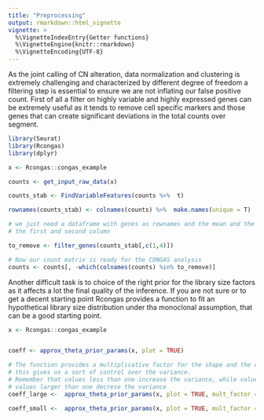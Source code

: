 ```yaml
---
title: "Preprocessing"
output: rmarkdown::html_vignette
vignette: >
  %\VignetteIndexEntry{Getter functions}
  %\VignetteEngine{knitr::rmarkdown}
  %\VignetteEncoding{UTF-8}
---
```


As the joint calling of CN alteration, data normalization and clustering is extremely challenging and characterized by different degree of freedom a filtering step is essential to ensure we are not inflating our false positive count.
First of all a filter on highly variable and highly expressed genes can be extremely useful as it tends to remove cell specific markers and those genes that can create significant deviations in the total counts over segment.

```r
library(Seurat)
library(Rcongas)
library(dplyr)

x <- Rcongas::congas_example

counts <- get_input_raw_data(x)

counts_stab <- FindVariableFeatures(counts %>%  t)

rownames(counts_stab) <- colnames(counts) %>%  make.names(unique = T)

# we just need a dataframe with genes as rownames and the mean and the variance respectively on
# the first and second column 

to_remove <- filter_genes(counts_stab[,c(1,4)])

# Now our count matrix is ready for the CONGAS analysis 
counts <- counts[, -which(colnames(counts) %in% to_remove)]


```

Another difficult task is to choice of the right prior for the library size factors as it affects a lot the final quality of the inference. If you are not sure or to get a decent starting point Rcongas provides a function to fit an hypothetical library size distribution under tha monoclonal assumption, that can be a good starting point.

```r

x <- Rcongas::congas_example


coeff <- approx_theta_prior_params(x, plot = TRUE)

# The function provides a multiplicative factor for the shape and the rate, 
# this gives us a sort of control over the variance.
# Remember that values less than one increase the variance, while values 
# values larger than one decrese the variance
coeff_large <-  approx_theta_prior_params(x, plot = TRUE, mult_factor = 1/2)

coeff_small <-  approx_theta_prior_params(x, plot = TRUE, mult_factor = 2)

```

